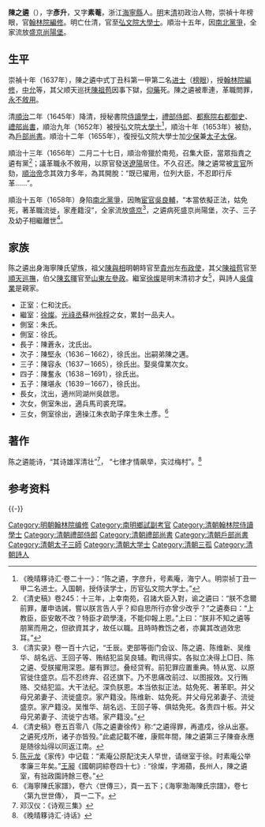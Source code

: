 {{明清人物信息框
| 姓名 = 陳之遴
| 原名 =
| 圖片名稱 = 
| 圖片大小 = 220px
| 圖片說明 = 
| 最高職務 = 都察院右副都御史巡撫順天
| 國家 = 大明
| 爵位 =
| 籍貫 = [[浙江承宣佈政使司|浙江承宣佈政使司]][[海寧縣|海寧縣]]
| 族裔 = 漢族
| 旗籍 = 
| 字號 = 字彥升，一字素菴
| 室名 = 
| 諡號 = 
| 出生日期 = 明[[萬曆|萬曆]]三十三年（1605年）
| 出生地點 = [[浙江承宣佈政使司|浙江]][[海寧縣|海寧縣]]
| 逝世日期 = 清[[康熙|康熙]]五年（1666年）
| 逝世地點 = [[盛京|盛京]][[尚陽堡|尚陽堡]]
| 墓葬 =
| 配偶 = [[徐燦_(詞人)|徐燦]]
| 親屬 = （祖父）[[陳與相|陳與相]]<br>（父）[[陳祖苞|陳祖苞]]、（伯父）[[陳玄暉|陳玄暉]]
| 出身 = 
*崇禎十年丁丑科進士及第
| 經歷 = 
| 著作 =
}}

'''陳之遴'''（{{bd|1605年||1666年|catIdx=C陳}}），字'''彥升'''，又字'''素菴'''，浙江[[海寧縣|海寧縣]]人。[[明|明]]末[[清|清]]初政治人物，崇禎十年榜眼，官[[翰林院|翰林院]][[編修|編修]]。明亡仕清，官至[[弘文院|弘文院]][[大學士|大學士]]。順治十五年，因[[南北黨爭|南北黨爭]]，全家流放[[盛京|盛京]][[尚陽堡|尚陽堡]]。

==生平==
崇禎十年（1637年），陳之遴中式丁丑科第一甲第二名[[进士|进士]]（[[榜眼|榜眼]]），授[[翰林院|翰林院]][[編修|編修]]，[[中允|中允]]等，其父顺天巡抚[[陳祖苞|陳祖苞]]因事下獄，[[自鴆|仰藥]]死。陳之遴被牽連，革職問罪，[[永不敘用|永不敘用]]。

清[[順治|順治]]二年（1645年）降清，授秘書院[[侍讀學士|侍讀學士]]，[[禮部侍郎|禮部侍郎]]、[[都察院|都察院]][[右都御史|右都御史]]、[[禮部尚書|禮部尚書]]，順治九年（1652年）被授弘文院[[大學士|大學士]]<ref>《晚晴簃诗汇·卷二十一》：“陈之遴，字彦升，号素庵，海宁人。明崇祯丁丑一甲二名进士。入国朝，授侍读学士，历官弘文院大学士。”</ref>，順治十年（1653年）被劾，為[[戶部尚書|戶部尚書]]。順治十二年（1655年），復授弘文院大學士加[[少保|少保]]兼[[太子太保|太子太保]]。

順治十三年（1656年）二月二十七日，順治帝獵於南苑，召集大臣，當眾指責之遴有黨<ref>《清史稿》卷245：十三年，上幸南苑，召諸大臣入對，谕之遴曰：“朕不念爾前罪，屢申诰誡，嘗以朕言告人乎？抑自思所行亦曾少改乎？”之遴奏曰：“上教臣，臣安敢不改？特臣才疏學淺，不能仰報上恩。”上曰：“朕非不知之遴等朋黨而用之，但欲資其才，故任以職。且時時教饬之者，亦冀其改過效忠耳。”</ref>；議革職永不敘用，以原官發送[[遼陽|遼陽]]居住。不久召还。陳之遴常被[[言官|言官]]所劾，[[順治帝|順治帝]]念其效力多年，為其開脫：“既已擢用，位列大臣，不忍即行斥革……”。

順治十五年（1658年）身陷[[南北黨爭|南北黨爭]]，因賄[[宦官|宦官]][[吳良輔|吳良輔]]，“本當依擬正法，姑免死，著革職流徙，家產籍沒”，全家流放[[沈阳市|盛京]]<ref>《清实录》卷一百十六记，“壬辰。吏部等衙门会议、陈之遴、陈维新、吴维华、胡名远、王回子等、贿结犯监吴良辅。鞫讯得实。各拟立决得上□日、陈之遴、受朕擢用深恩。屡有罪愆。叠经贷宥。前犯罪应置重典。特从宽、以原官徙住盛京。后不忍终弃、召还旗下。乃不思痛改前过、以图报效。又行贿赂、交结犯监。大干法纪。深负朕恩。本当依拟正法。姑免死、著革职。并父母兄弟妻子、流徙盛京。家产籍没。陈维新、姑免死。并父母兄弟妻子、流徙盛京。家产籍没。吴惟华、胡名远、王回子等、俱姑免死。各责四十板。并父母兄弟妻子、流徙宁古塔。家产籍没。”</ref>，之遴病死盛京尚陽堡，次子、三子及幼子相繼離世<ref>《清史稿》卷五百零八《陈之遴妻徐传》称:“之遴得罪，再遣戍，徐从出塞。之遴死戍所，诸子亦皆殁。”此處記載不確，康熙年間，陳之遴第三子陳奋永應是随徐灿得以同返江南。</ref>。

== 家族 ==
陈之遴出身海寧陳氏望族，祖父[[陳與相|陳與相]]明朝時官至[[貴州|貴州]]左[[布政使|布政使]]，其父[[陳祖苞|陳祖苞]]官至[[順天|順天]][[巡撫|巡撫]]，伯父[[陳玄暉|陳玄暉]]官至[[山東|山東]][[左參政|左參政]]。繼室[[徐燦_(詞人)|徐燦]]是明末清初才女<ref>[[陈元龙|陈元龙]]《家传》中记载：“素庵公原配沈夫人早世，请继室于徐。时素庵公举孝廉三年矣。”[[王昶|王昶]]《國朝詞綜卷四十七》: “徐燦，字湘蘋，長州人，陳之遴室，有拙政園詩餘三卷。”</ref>，與詩人[[吳偉業|吳偉業]]是親家。

*正室：仁和沈氏。
*繼室：[[徐燦_(詞人)|徐燦]]。[[光祿丞|光祿丞]]蘇州[[徐桴|徐桴]]之女，累封一品夫人。
*側室：朱氏。
*側室：徐氏。
*長子：陳蒼永，沈氏出。
*次子：陳堅永（1636－1662），徐氏出。出嗣弟陳之邁。
*三子：陳容永（1637－1665），徐氏出。娶吳偉業次女。
*四子：陳奮永（1638－1691），徐氏出。
*五子：陳堪永（1639－1667），徐氏出。
*長女，沈出，適州同湖州吳啟思。
*次女，側室朱出，適兵馬司裘充琛。
*三女，側室徐出，適操江朱衣助子庠生朱土彥。<ref>《海寧陳氏家譜》，卷六〈世傳三〉，頁一五下；《海寧渤海陳氏宗譜》，卷七〈第九世世傳〉， 頁一二下。</ref>

==著作==
陈之遴能诗，“其诗雄浑清壮”<ref>邓汉仪：《诗观三集》</ref>， “七律才情飙举，实过梅村”。<ref>《晚晴簃诗汇·诗话》</ref>

== 参考资料 ==
{{reflist|2}}

{{-}}
{{start box}}
{{s-off}}
{{succession box|[[劉餘祐|劉餘祐]]|[[戴明說|戴明說]]|[[清朝户部尚书列表#户部汉尚书|戶部漢尚書]]|<small>順治十年二月甲寅－順治十二年二月庚辰<br>（1653年3月16日－1655年4月1日）</small>}}
{{end box}}

{{海寧陳氏}}
{{崇禎十年丁丑科殿試金榜}}

{{Authority control}}

{{DEFAULTSORT:Chen陈}}
[[Category:明朝翰林院编修|Category:明朝翰林院编修]]
[[Category:南明鄉試副考官|Category:南明鄉試副考官]]
[[Category:清朝翰林院侍讀學士|Category:清朝翰林院侍讀學士]]
[[Category:清朝禮部侍郎|Category:清朝禮部侍郎]]
[[Category:清朝禮部尚書|Category:清朝禮部尚書]]
[[Category:清朝戶部尚書|Category:清朝戶部尚書]]
[[Category:清朝太子三師|Category:清朝太子三師]]
[[Category:清朝大学士|Category:清朝大学士]]
[[Category:清朝三孤|Category:清朝三孤]]
[[Category:清朝詩人|Category:清朝詩人]]